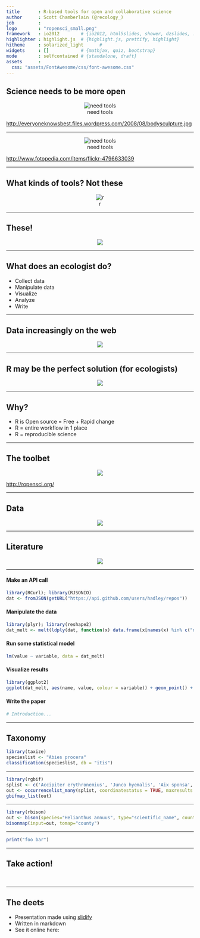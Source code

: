 ```yaml
---
title       : R-based tools for open and collaborative science
author      : Scott Chamberlain (@recology_)
job         : 
logo        : "ropensci_small.png"
framework   : io2012        # {io2012, html5slides, shower, dzslides, ...}
highlighter : highlight.js  # {highlight.js, prettify, highlight}
hitheme     : solarized_light      # 
widgets     : []            # {mathjax, quiz, bootstrap}
mode        : selfcontained # {standalone, draft}
assets      :
  css: "assets/FontAwesome/css/font-awesome.css"
---
```


## Science needs to be more open

<center>![need tools](assets/img/moreopen.png)</center>

[http://everyoneknowsbest.files.wordpress.com/2008/08/bodysculpture.jpg](http://everyoneknowsbest.files.wordpress.com/2008/08/bodysculpture.jpg)

---

<!-- But we need tools to do it! -->

<center>![need tools](assets/img/tools.png)</center>

[http://www.fotopedia.com/items/flickr-4796633039](http://www.fotopedia.com/items/flickr-4796633039)

---

## What kinds of tools? Not these

<center>![r](assets/img/closedtools.png)</center>

---

## These!

<center>![](assets/img/opentools.png)</center>

---

## What does an ecologist do?

+ Collect data
+ Manipulate data
+ Visualize
+ Analyze
+ Write

---

## Data increasingly on the web

<center>![](assets/img/data.png)</center>

---

## R may be the perfect solution (for ecologists)

<center>![](assets/img/r.png)</center>

---

## Why?

+ R is Open source = Free + Rapid change
+ R = entire workflow in 1 place
+ R = reproducible science

---

## The toolbet

<center>![](assets/img/ropensci_pkgs.png)</center>

[http://ropensci.org/](http://ropensci.org/)

---

## Data

<center>![](assets/img/ropensci_data.png)</center>

---

## Literature

<center>![](assets/img/ropensci_lit.png)</center>

---

#### Make an API call
```r
library(RCurl); library(RJSONIO)
dat <- fromJSON(getURL("https://api.github.com/users/hadley/repos"))
```

#### Manipulate the data
```r
library(plyr); library(reshape2)
dat_melt <- melt(ldply(dat, function(x) data.frame(x[names(x) %in% c("name","watchers_count","forks")])))
```

#### Run some statistical model
```r
lm(value ~ variable, data = dat_melt)
```

#### Visualize results
```r
library(ggplot2)
ggplot(dat_melt, aes(name, value, colour = variable)) + geom_point() + coord_flip()
```

#### Write the paper
```r
# Introduction...
```

---

## Taxonomy

```r
library(taxize)
specieslist <- "Abies procera"
classification(specieslist, db = "itis")
```

---

```r
library(rgbif)
splist <- c('Accipiter erythronemius', 'Junco hyemalis', 'Aix sponsa', 'Podiceps cristatus')
out <- occurrencelist_many(splist, coordinatestatus = TRUE, maxresults = 40)
gbifmap_list(out)
```

---

```r
library(rbison)
out <- bison(species="Helianthus annuus", type="scientific_name", count=500)
bisonmap(input=out, tomap="county")
```

---

```r
print("foo bar")
```

---

## Take action!


<i class="icon-unlock icon-4x"></i> &nbsp;&nbsp;&nbsp;&nbsp; <i class="icon-wrench icon-4x"></i> &nbsp;&nbsp;&nbsp;&nbsp; <i class="icon-question icon-4x"></i>

---

## The deets

+ Presentation made using [slidify][slidify]
+ Written in markdown
+ See it online here: <give link>

[slidify]: https://github.com/ramnathv/slidify


<!-- ![current](assets/img/current.png)
[http://www.fotopedia.com/items/flickr-2621358221](http://www.fotopedia.com/items/flickr-2621358221) -->
